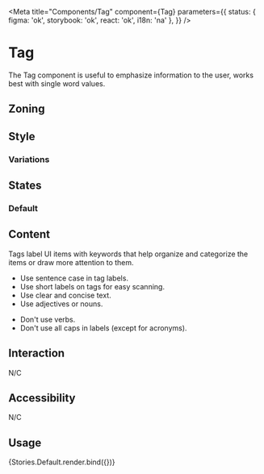 
<Meta
	title="Components/Tag"
	component={Tag}
	parameters={{
		status: { figma: 'ok', storybook: 'ok', react: 'ok', i18n: 'na' },
	}}
/>

# Tag

The Tag component is useful to emphasize information to the user, works best with single word values.

## Zoning

<FigmaImage
	src="https://www.figma.com/file/qc8oUSyVJM67gSsbTShftt/%F0%9F%93%90-Zoning?node-id=12%3A45"
	alt="zoning image for tags"
/>

## Style

<FigmaIframe
	light="https://www.figma.com/file/wggW0Nf0ZujylGaXt5Snnn/Tags?node-id=0%3A43"
	dark="https://www.figma.com/file/wggW0Nf0ZujylGaXt5Snnn/Tags?node-id=0%3A2"
/>

### Variations

<Canvas>
	<Story story={Stories.Default} />
	<Story story={Stories.Information} />
	<Story story={Stories.Success} />
	<Story story={Stories.Warning} />
	<Story story={Stories.Destructive} />
</Canvas>

## States

### Default

<Canvas>
	<Story story={Stories.Ellipsis} />
</Canvas>

## Content

Tags label UI items with keywords that help organize and categorize the items or draw more attention to them.

<Use>
	<Use.Do>
		<ul>
			<li>Use sentence case in tag labels.</li>
			<li>Use short labels on tags for easy scanning.</li>
			<li>Use clear and concise text.</li>
			<li>Use adjectives or nouns.</li>
		</ul>
	</Use.Do>
	<Use.Dont>
		<ul>
			<li>Don't use verbs.</li>
			<li>Don't use all caps in labels (except for acronyms).</li>
		</ul>
	</Use.Dont>
</Use>

## Interaction

N/C

## Accessibility

N/C

## Usage

<Canvas>
	<Story
		name="usage"
		args={{
			children: 'Lorem ipsum',
		}}
		argTypes={{
			variant: {
				name: 'Tag variation',
				control: {
					type: 'select',
					options: ['', 'Information', 'Success', 'Warning', 'Destructive'],
				},
			},
			children: {
				name: 'Tag content',
			},
		}}
	>
		{Stories.Default.render.bind({})}
	</Story>
</Canvas>

<ArgsTable story="usage" />
